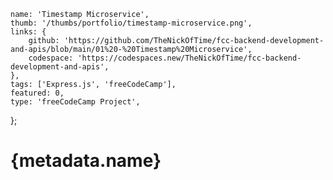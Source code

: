 	name: 'Timestamp Microservice',
	thumb: '/thumbs/portfolio/timestamp-microservice.png',
	links: {
		github: 'https://github.com/TheNickOfTime/fcc-backend-development-and-apis/blob/main/01%20-%20Timestamp%20Microservice',
		codespace: 'https://codespaces.new/TheNickOfTime/fcc-backend-development-and-apis',
	},
	tags: ['Express.js', 'freeCodeCamp'],
	featured: 0,
	type: 'freeCodeCamp Project',
};

# {metadata.name}

